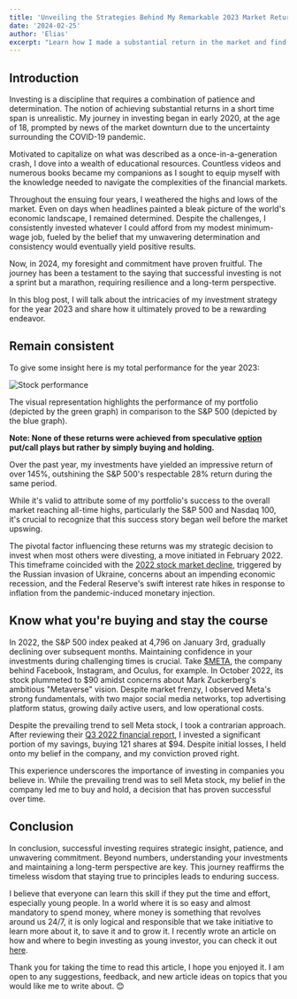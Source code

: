 ```yaml
---
title: 'Unveiling the Strategies Behind My Remarkable 2023 Market Returns'
date: '2024-02-25'
author: 'Elias'
excerpt: "Learn how I made a substantial return in the market and find out the simple strategies that worked for me. Get practical tips to boost your own investments and start building wealth today."
---
```


## Introduction


Investing is a discipline that requires a combination of patience and determination. The notion of achieving substantial returns in a short time span is unrealistic. My journey in investing began in early 2020, at the age of 18, prompted by news of the market downturn due to the uncertainty surrounding the COVID-19 pandemic.

Motivated to capitalize on what was described as a once-in-a-generation crash, I dove into a wealth of educational resources. Countless videos and numerous books became my companions as I sought to equip myself with the knowledge needed to navigate the complexities of the financial markets.

Throughout the ensuing four years, I weathered the highs and lows of the market. Even on days when headlines painted a bleak picture of the world's economic landscape, I remained determined. Despite the challenges, I consistently invested whatever I could afford from my modest minimum-wage job, fueled by the belief that my unwavering determination and consistency would eventually yield positive results.

Now, in 2024, my foresight and commitment have proven fruitful. The journey has been a testament to the saying that successful investing is not a sprint but a marathon, requiring resilience and a long-term perspective.

In this blog post, I will talk about the intricacies of my investment strategy for the year 2023 and share how it ultimately proved to be a rewarding endeavor.


## Remain consistent

To give some insight here is my total performance for the year 2023:

![Stock performance](https://i.imgur.com/LjozgOP.png)

The visual representation highlights the performance of my portfolio (depicted by the green graph) in comparison to the S&P 500 (depicted by the blue graph).

**Note: None of these returns were achieved from speculative [option](https://en.wikipedia.org/wiki/Option_(finance)) put/call plays but rather by simply buying and holding.**

Over the past year, my investments have yielded an impressive return of over 145%, outshining the S&P 500's respectable 28% return during the same period.

While it's valid to attribute some of my portfolio's success to the overall market reaching all-time highs, particularly the S&P 500 and Nasdaq 100, it's crucial to recognize that this success story began well before the market upswing.

The pivotal factor influencing these returns was my strategic decision to invest when most others were divesting, a move initiated in February 2022. This timeframe coincided with the [2022 stock market decline](https://en.wikipedia.org/wiki/2022_stock_market_decline), triggered by the Russian invasion of Ukraine, concerns about an impending economic recession, and the Federal Reserve's swift interest rate hikes in response to inflation from the pandemic-induced monetary injection.

## Know what you're buying and stay the course

In 2022, the S&P 500 index peaked at 4,796 on January 3rd, gradually declining over subsequent months. Maintaining confidence in your investments during challenging times is crucial. Take [$META](https://ca.finance.yahoo.com/quote/META?.tsrc=fin-srch), the company behind Facebook, Instagram, and Oculus, for example. In October 2022, its stock plummeted to $90 amidst concerns about Mark Zuckerberg's ambitious "Metaverse" vision. Despite market frenzy, I observed Meta's strong fundamentals, with two major social media networks, top advertising platform status, growing daily active users, and low operational costs.

Despite the prevailing trend to sell Meta stock, I took a contrarian approach. After reviewing their [Q3 2022 financial report](https://s21.q4cdn.com/399680738/files/doc_financials/2022/q3/Meta-09.30.2022-Exhibit-99.1-FINAL.pdf), I invested a significant portion of my savings, buying 121 shares at $94. Despite initial losses, I held onto my belief in the company, and my conviction proved right.

This experience underscores the importance of investing in companies you believe in. While the prevailing trend was to sell Meta stock, my belief in the company led me to buy and hold, a decision that has proven successful over time.

## Conclusion

In conclusion, successful investing requires strategic insight, patience, and unwavering commitment. Beyond numbers, understanding your investments and maintaining a long-term perspective are key. This journey reaffirms the timeless wisdom that staying true to principles leads to enduring success.

I believe that everyone can learn this skill if they put the time and effort, especially young people. In a world where it is so easy and almost mandatory to spend money, where money is something that revolves around us 24/7, it is only logical and responsible that we take initiative to learn more about it, to save it and to grow it. I recently wrote an article on how and where to begin investing as young investor, you can check it out [here](https://www.eliasf.dev/blog/The-Power-Of-The-S&P-500-for-Young-Investors).

Thank you for taking the time to read this article, I hope you enjoyed it. I am open to any suggestions, feedback, and new article ideas on topics that you would like me to write about. 😊